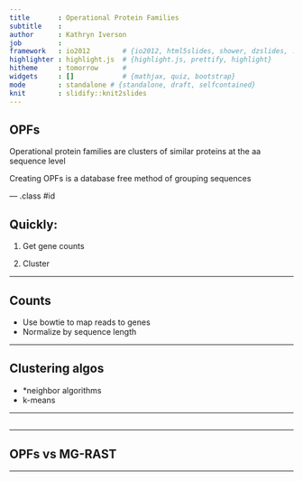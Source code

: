 ```yaml
---
title       : Operational Protein Families
subtitle    : 
author      : Kathryn Iverson
job         : 
framework   : io2012        # {io2012, html5slides, shower, dzslides, ...}
highlighter : highlight.js  # {highlight.js, prettify, highlight}
hitheme     : tomorrow      # 
widgets     : []            # {mathjax, quiz, bootstrap}
mode        : standalone # {standalone, draft, selfcontained}
knit        : slidify::knit2slides
---
```



## OPFs

Operational protein families are clusters of similar proteins at the aa sequence level

Creating OPFs is a database free method of grouping sequences

--- .class #id 

## Quickly:

1. Get gene counts

2. Cluster

---

## Counts

* Use bowtie to map reads to genes
* Normalize by sequence length

---

## Clustering algos 

* *neighbor algorithms
* k-means

---

##


---

## OPFs vs MG-RAST


---
